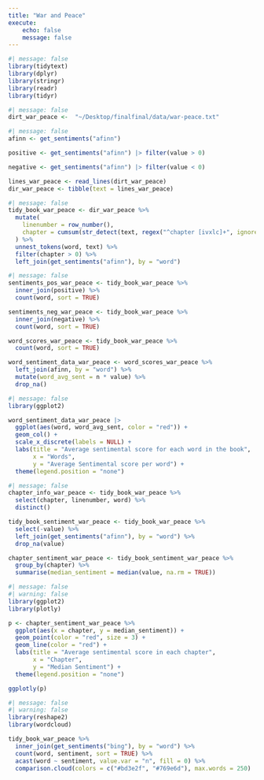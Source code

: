 ```yaml
---
title: "War and Peace"
execute:
    echo: false
    message: false
---
```


```r
#| message: false
library(tidytext)
library(dplyr)
library(stringr)
library(readr)
library(tidyr)
```
```r
#| message: false
dirt_war_peace <-  "~/Desktop/finalfinal/data/war-peace.txt"
```

```r
#| message: false
afinn <- get_sentiments("afinn")

positive <- get_sentiments("afinn") |> filter(value > 0)

negative <- get_sentiments("afinn") |> filter(value < 0)

lines_war_peace <- read_lines(dirt_war_peace) 
dir_war_peace <- tibble(text = lines_war_peace)
```

```r
#| message: false
tidy_book_war_peace <- dir_war_peace %>%
  mutate(
    linenumber = row_number(),
    chapter = cumsum(str_detect(text, regex("^chapter [ivxlc]+", ignore_case = TRUE)))
  ) %>%
  unnest_tokens(word, text) %>%
  filter(chapter > 0) %>%
  left_join(get_sentiments("afinn"), by = "word")
```

```r
#| message: false
sentiments_pos_war_peace <- tidy_book_war_peace %>%
  inner_join(positive) %>%
  count(word, sort = TRUE)

sentiments_neg_war_peace <- tidy_book_war_peace %>%
  inner_join(negative) %>%
  count(word, sort = TRUE)

word_scores_war_peace <- tidy_book_war_peace %>%
  count(word, sort = TRUE)

word_sentiment_data_war_peace <- word_scores_war_peace %>%
  left_join(afinn, by = "word") %>%
  mutate(word_avg_sent = n * value) %>%
  drop_na()
```


```r
#| message: false
library(ggplot2)

word_sentiment_data_war_peace |> 
  ggplot(aes(word, word_avg_sent, color = "red")) + 
  geom_col() + 
  scale_x_discrete(labels = NULL) + 
  labs(title = "Average sentimental score for each word in the book", 
       x = "Words", 
       y = "Average Sentimental score per word") + 
  theme(legend.position = "none")
```

```r
#| message: false
chapter_info_war_peace <- tidy_book_war_peace %>%
  select(chapter, linenumber, word) %>% 
  distinct()

tidy_book_sentiment_war_peace <- tidy_book_war_peace %>%
  select(-value) %>%
  left_join(get_sentiments("afinn"), by = "word") %>%
  drop_na(value)

chapter_sentiment_war_peace <- tidy_book_sentiment_war_peace %>%
  group_by(chapter) %>%
  summarise(median_sentiment = median(value, na.rm = TRUE))
```

```r
#| message: false
#| warning: false
library(ggplot2)
library(plotly)

p <- chapter_sentiment_war_peace %>%
  ggplot(aes(x = chapter, y = median_sentiment)) +
  geom_point(color = "red", size = 3) +
  geom_line(color = "red") +
  labs(title = "Average sentimental score in each chapter",
       x = "Chapter",
       y = "Median Sentiment") +
  theme(legend.position = "none")

ggplotly(p)
```

```r
#| message: false
#| warning: false
library(reshape2)
library(wordcloud)

tidy_book_war_peace %>%
  inner_join(get_sentiments("bing"), by = "word") %>%
  count(word, sentiment, sort = TRUE) %>%
  acast(word ~ sentiment, value.var = "n", fill = 0) %>%
  comparison.cloud(colors = c("#bd3e2f", "#769e6d"), max.words = 250)
```

